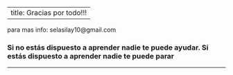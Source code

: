
---
title: Gracias por todo!!!
---


para mas info: selasilay10@gmail.com





### Si no estás dispuesto a aprender nadie te puede ayudar. Si estás dispuesto a aprender nadie te puede parar 

____________________________________________________________






